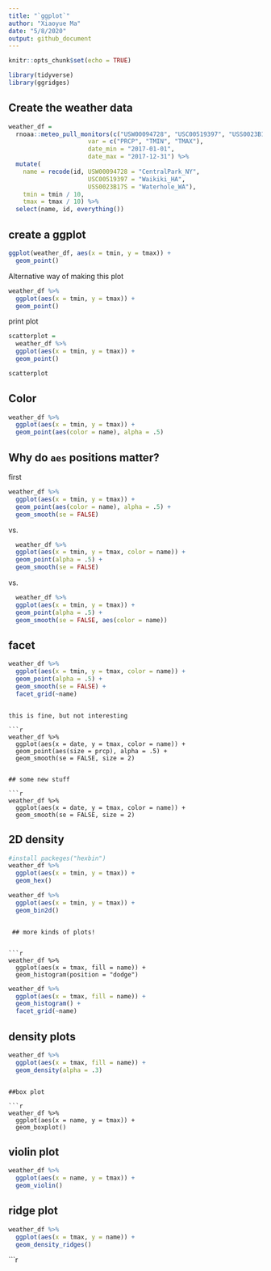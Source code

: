 ```yaml
---
title: "`ggplot`"
author: "Xiaoyue Ma"
date: "5/8/2020"
output: github_document
---
```


```r
knitr::opts_chunk$set(echo = TRUE)

library(tidyverse)
library(ggridges)
```

## Create the weather data

```r
weather_df = 
  rnoaa::meteo_pull_monitors(c("USW00094728", "USC00519397", "USS0023B17S"),
                      var = c("PRCP", "TMIN", "TMAX"), 
                      date_min = "2017-01-01",
                      date_max = "2017-12-31") %>%
  mutate(
    name = recode(id, USW00094728 = "CentralPark_NY", 
                      USC00519397 = "Waikiki_HA",
                      USS0023B17S = "Waterhole_WA"),
    tmin = tmin / 10,
    tmax = tmax / 10) %>%
  select(name, id, everything())

```

## create a ggplot

```r
ggplot(weather_df, aes(x = tmin, y = tmax)) + 
  geom_point()
```

Alternative way of making this plot

```r
weather_df %>% 
  ggplot(aes(x = tmin, y = tmax)) +
  geom_point()
```

print plot

```r
scatterplot = 
  weather_df %>% 
  ggplot(aes(x = tmin, y = tmax)) +
  geom_point()

scatterplot


```

## Color

```r
weather_df %>% 
  ggplot(aes(x = tmin, y = tmax)) +
  geom_point(aes(color = name), alpha = .5)
```

## Why do `aes` positions matter?

first
```r
weather_df %>% 
  ggplot(aes(x = tmin, y = tmax)) +
  geom_point(aes(color = name), alpha = .5) +
  geom_smooth(se = FALSE)
```

vs.
```r
  weather_df %>% 
  ggplot(aes(x = tmin, y = tmax, color = name)) +
  geom_point(alpha = .5) +
  geom_smooth(se = FALSE)
```

vs.
```r
  weather_df %>% 
  ggplot(aes(x = tmin, y = tmax)) +
  geom_point(alpha = .5) +
  geom_smooth(se = FALSE, aes(color = name))
```

## facet

```r
weather_df %>% 
  ggplot(aes(x = tmin, y = tmax, color = name)) +
  geom_point(alpha = .5) +
  geom_smooth(se = FALSE) +
  facet_grid(~name)
 ```
```

this is fine, but not interesting

```r
weather_df %>% 
  ggplot(aes(x = date, y = tmax, color = name)) +
  geom_point(aes(size = prcp), alpha = .5) +
  geom_smooth(se = FALSE, size = 2)
 ```
```

## some new stuff

```r
weather_df %>% 
  ggplot(aes(x = date, y = tmax, color = name)) +
  geom_smooth(se = FALSE, size = 2)
```

## 2D density

```r
#install packeges("hexbin")
weather_df %>% 
  ggplot(aes(x = tmin, y = tmax)) +
  geom_hex()

weather_df %>% 
  ggplot(aes(x = tmin, y = tmax)) +
  geom_bin2d()
 ```
```

 ## more kinds of plots!


```r
weather_df %>% 
  ggplot(aes(x = tmax, fill = name)) +
  geom_histogram(position = "dodge")
```

```r
weather_df %>% 
  ggplot(aes(x = tmax, fill = name)) +
  geom_histogram() +
  facet_grid(~name)
```

## density plots

```r
weather_df %>% 
  ggplot(aes(x = tmax, fill = name)) +
  geom_density(alpha = .3)
 ```
```

##box plot

```r
weather_df %>% 
  ggplot(aes(x = name, y = tmax)) +
  geom_boxplot()
```

## violin plot
```r
weather_df %>% 
  ggplot(aes(x = name, y = tmax)) +
  geom_violin()
```

## ridge plot

```r
weather_df %>% 
  ggplot(aes(x = tmax, y = name)) +
  geom_density_ridges()
```



















```r
